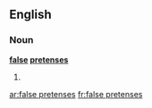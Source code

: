 ==English==

===Noun===
'''[[false]] [[pretenses]]'''

# {{plural of|false pretense}}

[[ar:false pretenses]]
[[fr:false pretenses]]